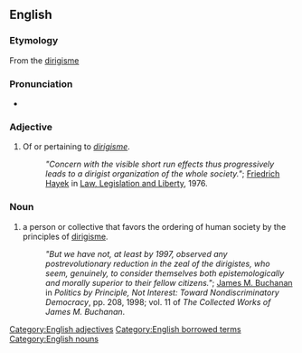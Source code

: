 ==English==

===Etymology===
From the {{etyl|fr}} [[dirigisme]]

===Pronunciation===
* {{IPA|/ˌdɪrɪˈʒɪst/}} {{SAMPA|/%dIrI"dZIst/}} {{a|UK}}
{{rfap|UK|UK}}
{{rfap|US|US}}

===Adjective===
{{en-adj}}

# Of or pertaining to ''[[dirigisme]]''.
#: ''"Concern with the visible short run effects thus progressively leads to a dirigist organization of the whole society."''; [[wikipedia:Friedrich Hayek|Friedrich Hayek]] in [[wikipedia:Law, Legislation and Liberty|Law, Legislation and Liberty]], 1976.

===Noun===
{{en-noun|es}}

# a person or collective that favors the ordering of human society by the principles of [[dirigisme]].
#: ''"But we have not, at least by 1997, observed any postrevolutionary reduction in the zeal of the dirigistes, who seem, genuinely, to consider themselves both epistemologically and morally superior to their fellow citizens."''; [[wikipedia:James M. Buchanan|James M. Buchanan]] in ''Politics by Principle, Not Interest: Toward Nondiscriminatory Democracy'', pp. 208, 1998; vol. 11 of ''The Collected Works of James M. Buchanan''.

[[Category:English adjectives]]
[[Category:English borrowed terms]]
[[Category:English nouns]]